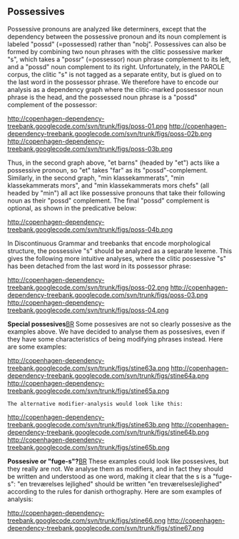 ==  Possessives ==

Possessive pronouns are analyzed like determiners, except that the dependency between the possessive pronoun and its noun complement is labeled "possd" (=possessed) rather than "nobj". Possessives can also be formed by combining two noun phrases with the clitic possessive marker "s", which takes a "possr" (=possessor) noun phrase complement to its left, and a "possd" noun complement to its right. Unfortunately, in the PAROLE corpus, the clitic "s" is not tagged as a separate entity, but is glued on to the last word in the possessor phrase. We therefore have to encode our analysis as a dependency graph where the clitic-marked possessor noun phrase is the head, and the possessed noun phrase is a "possd" complement of the possessor:

http://copenhagen-dependency-treebank.googlecode.com/svn/trunk/figs/poss-01.png http://copenhagen-dependency-treebank.googlecode.com/svn/trunk/figs/poss-02b.png http://copenhagen-dependency-treebank.googlecode.com/svn/trunk/figs/poss-03b.png

Thus, in the second graph above, "et barns" (headed by "et") acts like a possessive pronoun, so "et" takes "far" as its "possd"-complement. Similarly, in the second graph, "min klassekammerats", "min klassekammerats mors", and "min klassekammerats mors chefs" (all headed by "min") all act like possessive pronouns that take their following noun as their "possd" complement. The final "possd" complement is optional, as shown in the predicative below:

http://copenhagen-dependency-treebank.googlecode.com/svn/trunk/figs/poss-04b.png

In Discontinuous Grammar and treebanks that encode morphological structure, the possessive "s" should be analyzed as a separate lexeme. This gives the following more intuitive analyses, where the clitic possessive "s" has been detached from the last word in its possessor phrase:

http://copenhagen-dependency-treebank.googlecode.com/svn/trunk/figs/poss-02.png http://copenhagen-dependency-treebank.googlecode.com/svn/trunk/figs/poss-03.png http://copenhagen-dependency-treebank.googlecode.com/svn/trunk/figs/poss-04.png

'''Special possesives'''[[BR]] Some possesives are not so clearly possesive as the examples above. We have decided to analyse them as possesives, even if they have some characteristics of being modifying phrases instead. Here are some examples:

http://copenhagen-dependency-treebank.googlecode.com/svn/trunk/figs/stine63a.png http://copenhagen-dependency-treebank.googlecode.com/svn/trunk/figs/stine64a.png http://copenhagen-dependency-treebank.googlecode.com/svn/trunk/figs/stine65a.png

 The alternative modifier-analysis would look like this:

http://copenhagen-dependency-treebank.googlecode.com/svn/trunk/figs/stine63b.png http://copenhagen-dependency-treebank.googlecode.com/svn/trunk/figs/stine64b.png http://copenhagen-dependency-treebank.googlecode.com/svn/trunk/figs/stine65b.png

'''Possesive or "fuge-s"?'''[[BR]] These examples could look like possesives, but they really are not. We analyse them as modifiers, and in fact they should be written and understood as one word, making it clear that the s is a "fuge-s": "en treværelses lejlighed" should be written "en treværelseslejlighed" according to the rules for danish orthography. Here are som examples of analysis:

http://copenhagen-dependency-treebank.googlecode.com/svn/trunk/figs/stine66.png http://copenhagen-dependency-treebank.googlecode.com/svn/trunk/figs/stine67.png
